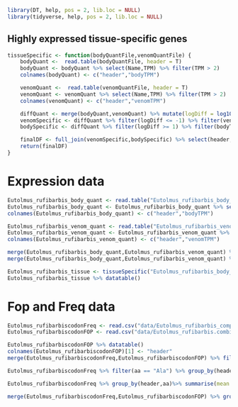 ```r
library(DT, help, pos = 2, lib.loc = NULL)
library(tidyverse, help, pos = 2, lib.loc = NULL)
```

## Highly expressed tissue-specific genes

```r
tissueSpecific <- function(bodyQuantFile,venomQuantFile) {
    bodyQuant <-  read.table(bodyQuantFile, header = T)
    bodyQuant <- bodyQuant %>% select(Name,TPM) %>% filter(TPM > 2)
    colnames(bodyQuant) <- c("header","bodyTPM")

    venomQuant <-  read.table(venomQuantFile, header = T)
    venomQuant <- venomQuant %>% select(Name,TPM) %>% filter(TPM > 2)
    colnames(venomQuant) <- c("header","venomTPM")

    diffQuant <- merge(bodyQuant,venomQuant) %>% mutate(logDiff = log10(bodyTPM) - log10(venomTPM))
    venomSpecific <- diffQuant %>% filter(logDiff <= -1) %>% filter(venomTPM > 1000) %>% mutate(tissue = "venom")
    bodySpecific <- diffQuant %>% filter(logDiff >= 1) %>% filter(bodyTPM > 1000) %>% mutate(tissue = "body")

    finalDF <- full_join(venomSpecific,bodySpecific) %>% select(header, tissue)
    return(finalDF)
}
```
# Expression data 

```r
Eutolmus_rufibarbis_body_quant <- read.table("Eutolmus_rufibarbis_body_quant.sf",header = T)
Eutolmus_rufibarbis_body_quant <- Eutolmus_rufibarbis_body_quant %>% select(Name,TPM) %>% filter(TPM > 2)
colnames(Eutolmus_rufibarbis_body_quant) <- c("header","bodyTPM")

Eutolmus_rufibarbis_venom_quant <- read.table("Eutolmus_rufibarbis_venom_quant.sf",header = T)
Eutolmus_rufibarbis_venom_quant <- Eutolmus_rufibarbis_venom_quant %>% select(Name,TPM) %>% filter(TPM > 2)
colnames(Eutolmus_rufibarbis_venom_quant) <- c("header","venomTPM")

merge(Eutolmus_rufibarbis_body_quant,Eutolmus_rufibarbis_venom_quant) %>% mutate(logDiff = log10(bodyTPM) - log10(venomTPM)) %>% filter(logDiff <= -1) %>% filter(venomTPM > 1000) %>% mutate(tissue = "venom") %>% datatable()
merge(Eutolmus_rufibarbis_body_quant,Eutolmus_rufibarbis_venom_quant) %>% mutate(logDiff = log10(bodyTPM) - log10(venomTPM)) %>% filter(logDiff >= 1) %>% filter(bodyTPM > 1000) %>% summary() 
```

```r
Eutolmus_rufibarbis_tissue <- tissueSpecific("Eutolmus_rufibarbis_body_quant.sf","Eutolmus_rufibarbis_venom_quant.sf")
Eutolmus_rufibarbis_tissue %>% datatable()
```

# Fop and Freq data

```r
Eutolmus_rufibarbiscodonFreq <- read.csv("data/Eutolmus_rufibarbis_complete_longest_isoform.codonFreq.csv")
Eutolmus_rufibarbiscodonFOP <- read.csv("data/Eutolmus_rufibarbis.combined_5percent_fop.csv")
```

```r
Eutolmus_rufibarbiscodonFOP %>% datatable()
colnames(Eutolmus_rufibarbiscodonFOP)[1] <- "header"
merge(Eutolmus_rufibarbiscodonFreq,Eutolmus_rufibarbiscodonFOP) %>% filter(aa == "Ala") %>% filter( tissue == "body") %>% group_by(header) %>% summarise(mean = mean(count)) %>% filter(mean > 4)  %>% datatable()
```


```r
Eutolmus_rufibarbiscodonFreq %>% filter(aa == "Ala") %>% group_by(header) %>% summarise(mean = mean(count)) %>% filter(mean > 4)  %>% datatable()
```

```r
Eutolmus_rufibarbiscodonFreq %>% group_by(header,aa)%>% summarise(mean = mean(count)) %>% filter(mean > 4) %>% group_by(aa) %>% summarise(n = n()) %>% datatable()
```

```r
merge(Eutolmus_rufibarbiscodonFreq,Eutolmus_rufibarbiscodonFOP) %>% group_by(header,aa,tissue)%>% summarise(mean = mean(count)) %>% filter(mean > 4) %>% group_by(aa,tissue) %>% summarise(n = n()) %>% datatable()
```

